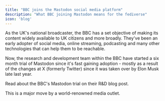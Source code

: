 ```yaml
---
title: "BBC joins the Mastodon social media platform"
description: "What BBC joining Mastodon means for the fediverse"
icon: 'blog'
---
```


As the UK's national broadcaster, the BBC has a set objective of making its content widely available to UK citizens and more broadly. They've been an early adopter of social media, online streaming, podcasting and many other technologies that can help them to be reachable.

Now, the research and development team within the BBC have started a six month trial of Mastodon since it's fast gaining adoption - mostly as a result of the changes at X (formerly Twitter) since it was taken over by Elon Musk late last year.

<Card title="What the BBC said" icon="blog" iconType="duotone" href="https://www.bbc.com/rd/blog/2023-07-mastodon-distributed-decentralised-fediverse-activitypub">
Read about the BBC's Mastodon trial on their R&D blog post.
</Card>

This is a major move by a world-renowned media outlet.